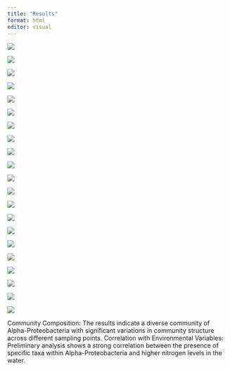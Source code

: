 ```yaml
---
title: "Results"
format: html
editor: visual
---
```


![](images/Screen%20Shot%202024-05-15%20at%2011.06.36%20AM.png)

![](images/Screen%20Shot%202024-05-15%20at%2011.07.23%20AM.png)

![](images/Screen%20Shot%202024-05-15%20at%2011.12.30%20AM.png)

![](images/Screen%20Shot%202024-05-15%20at%2011.13.32%20AM.png)

![](images/Screen%20Shot%202024-05-15%20at%2011.14.07%20AM.png)

![](images/Screen%20Shot%202024-05-15%20at%2011.15.23%20AM.png)

![](images/Screen%20Shot%202024-05-15%20at%2011.15.57%20AM.png)

![](images/Screen%20Shot%202024-05-15%20at%2011.17.33%20AM.png)

![](images/Screen%20Shot%202024-05-15%20at%2011.18.51%20AM.png)

![](images/Screen%20Shot%202024-05-15%20at%2011.19.28%20AM.png)

![](images/Screen%20Shot%202024-05-15%20at%2011.20.03%20AM.png)

![](images/Screen%20Shot%202024-05-15%20at%2011.20.40%20AM.png)

![](images/Screen%20Shot%202024-05-15%20at%2011.21.23%20AM.png)

![](images/Screen%20Shot%202024-05-15%20at%2011.21.56%20AM.png)

![](images/Screen%20Shot%202024-05-15%20at%2011.22.33%20AM.png)

![](images/Screen%20Shot%202024-05-15%20at%2011.23.04%20AM.png)

![](images/Screen%20Shot%202024-05-15%20at%2011.23.42%20AM.png)

![](images/Screen%20Shot%202024-05-15%20at%2011.24.11%20AM.png)

![](images/Screen%20Shot%202024-05-16%20at%2012.06.21%20AM.png)

![](images/Screen Shot 2024-04-17 at 10.17.10 AM.png)

![](images/Screen Shot 2024-04-17 at 11.21.21 AM.png)

Community Composition: The results indicate a diverse community of Alpha-Proteobacteria with significant variations in community structure across different sampling points. Correlation with Environmental Variables: Preliminary analysis shows a strong correlation between the presence of specific taxa within Alpha-Proteobacteria and higher nitrogen levels in the water.
